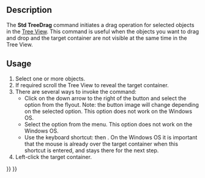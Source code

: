 <languages/>
<translate>

<!--T:1-->
{{Docnav
|[[Std_TreeCollapseDocument|TreeCollapseDocument]]
|[[Std_TreeSelection|TreeSelection]]
|[[Std_View_Menu|Std View Menu]]
|IconL=Std_TreeCollapseDocument.svg
|IconR=Std_TreeSelection.svg
|IconC=Freecad.svg
}}

<!--T:2-->
{{GuiCommand
|Name=Std TreeDrag
|MenuLocation=View → Tree View Actions → Initiate Dragging
|Workbenches=All
|Shortcut={{KEY|T}} {{KEY|D}}
|Version=0.19
}}

==Description== <!--T:3-->

<!--T:4-->
The '''Std TreeDrag''' command initiates a drag operation for selected objects in the [[Tree_View|Tree View]]. This command is useful when the objects you want to drag and drop and the target container are not visible at the same time in the Tree View.

==Usage== <!--T:5-->

<!--T:6-->
# Select one or more objects.
# If required scroll the Tree View to reveal the target container.
# There are several ways to invoke the command:
#* Click on the down arrow to the right of the {{Button|[[Image:Std_TreeSyncView.svg|16px]]}} button and select the {{MenuCommand|[[Image:Std_TreeDrag.svg|16px]] Initiate Dragging}} option from the flyout. Note: the button image will change depending on the selected option. This option does not work on the Windows OS.
#* Select the {{MenuCommand|View → Tree View Actions → [[Image:Std_TreeDrag.svg|16px]] Initiate Dragging}} option from the menu. This option does not work on the Windows OS.
#* Use the keyboard shortcut: {{KEY|T}} then {{KEY|D}}. On the Windows OS it is important that the mouse is already over the target container when this shortcut is entered, and stays there for the next step.
# Left-click the target container.


<!--T:7-->
{{Docnav
|[[Std_TreeCollapseDocument|TreeCollapseDocument]]
|[[Std_TreeSelection|TreeSelection]]
|[[Std_View_Menu|Std View Menu]]
|IconL=Std_TreeCollapseDocument.svg
|IconR=Std_TreeSelection.svg
|IconC=Freecad.svg
}}

</translate>
{{Std_Base_navi{{#translation:}}}}
{{Userdocnavi{{#translation:}}}}